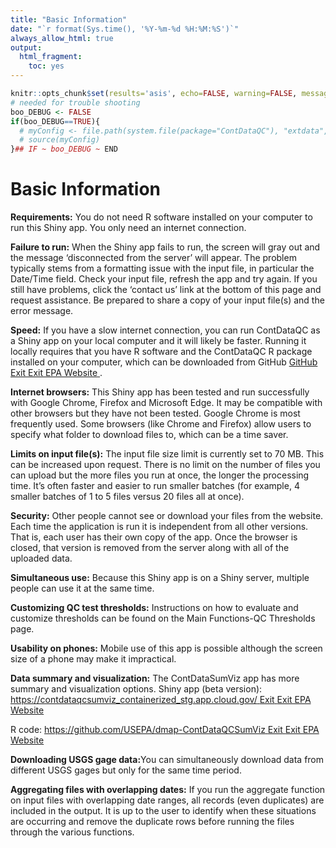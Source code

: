 ```yaml
---
title: "Basic Information"
date: "`r format(Sys.time(), '%Y-%m-%d %H:%M:%S')`"
always_allow_html: true
output:
  html_fragment:
    toc: yes
---
```


```r
knitr::opts_chunk$set(results='asis', echo=FALSE, warning=FALSE, message = FALSE)
# needed for trouble shooting
boo_DEBUG <- FALSE
if(boo_DEBUG==TRUE){
  # myConfig <- file.path(system.file(package="ContDataQC"), "extdata", "config.ORIG.R")
  # source(myConfig)
}## IF ~ boo_DEBUG ~ END
```

# Basic Information

**Requirements:** You do not need R software installed on your computer to run this Shiny app. You only need an internet connection.

**Failure to run:** When the Shiny app fails to run, the screen will gray out and the message 'disconnected from the server' will appear. The problem typically stems from a formatting issue with the input file, in particular the Date/Time field. Check your input file, refresh the app and try again. If you still have problems, click the 'contact us' link at the bottom of this page and request assistance. Be prepared to share  a copy of your input file(s) and the error message.

**Speed:** If you have a slow internet connection, you can run ContDataQC as a Shiny app on your local computer and it will likely be faster. Running it locally requires that you have R software and the ContDataQC R package installed on your computer, which can be downloaded from GitHub <a class="menu__link" href="https://github.com/leppott/ContDataQC" target="_blank">GitHub<span class="usa-tag external-link__tag" title="Exit EPA Website">
                    <span aria-hidden="true">Exit</span>
                    <span class="u-visually-hidden"> Exit EPA Website</span>
                  </span>
                </a>.

**Internet browsers:** This Shiny app has been tested and run successfully with Google Chrome, Firefox and Microsoft Edge. It may be compatible with other browsers but they have not been tested. Google Chrome is most frequently used. Some browsers (like Chrome and Firefox) allow users to specify what folder to download files to, which can be a time saver.

**Limits on input file(s):** The input file size limit is currently set to 70 MB. This can be increased upon request. There is no limit on the number of files you can upload but the more files you run at once, the longer the processing time. It's often faster and easier to run smaller batches (for example, 4 smaller batches of 1 to 5 files versus 20 files all at once).

**Security:** Other people cannot see or download your files from the website. Each time the application is run it is independent from all other versions. That is, each user has their own copy of the app. Once the browser is closed, that version is removed from the server along with all of the uploaded data.

**Simultaneous use:** Because this Shiny app is on a Shiny server, multiple people can use it at the same time.

**Customizing QC test thresholds:** Instructions on how to evaluate and customize thresholds can be found on the Main Functions-QC Thresholds page.

**Usability on phones:** Mobile use of this app is possible although the screen size of a phone may make it impractical.

**Data summary and visualization:** The ContDataSumViz app has more summary and visualization options.
Shiny app (beta version): <a class="menu__link" href="https://contdataqcsumviz_containerized_stg.app.cloud.gov/" target="_blank">https://contdataqcsumviz_containerized_stg.app.cloud.gov/<span class="usa-tag external-link__tag" title="Exit EPA Website">
                    <span aria-hidden="true">Exit</span>
                    <span class="u-visually-hidden"> Exit EPA Website</span>
                  </span>
                </a>

R code: <a class="menu__link" href="https://github.com/USEPA/dmap-ContDataQCSumViz" target="_blank">https://github.com/USEPA/dmap-ContDataQCSumViz<span class="usa-tag external-link__tag" title="Exit EPA Website">
                    <span aria-hidden="true">Exit</span>
                    <span class="u-visually-hidden"> Exit EPA Website</span>
                  </span>
                </a>
                
**Downloading USGS gage data:**You can simultaneously download data from different USGS gages but only for the same time period.

**Aggregating files with overlapping dates:** If you run the aggregate function on input files with overlapping date ranges, all records (even duplicates) are included in the output. It is up to the user to identify when these situations are occurring and remove the duplicate rows before running the files through the various functions.
